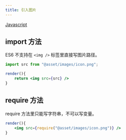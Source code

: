```yaml
---
title: 引入图片
---
```



<a href="/docs/front-end/javascript">
  <Badge color="primary">Javascript</Badge>
</a>

## import 方法

ES6 不支持在 `<img />` 标签里直接写图片路径。

```jsx {1} showLineNumbers
import src from "@asset/images/icon.png";

render(){
    return <img src={src} />
}
```

## require 方法

require 方法里只能写字符串，不可以写变量。

```jsx {2} showLineNumbers
render(){
    <img src={require("@asset/images/icon.png")} />
}
```

